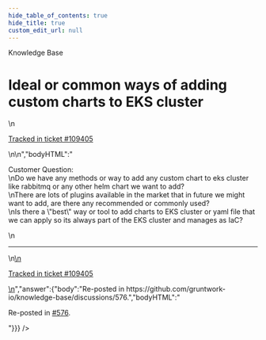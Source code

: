 ```yaml
---
hide_table_of_contents: true
hide_title: true
custom_edit_url: null
---
```



<CenterLayout>
<span className="searchCategory">Knowledge Base</span>
<h1>Ideal or common ways of adding custom charts to EKS cluster</h1>
<GitHub discussion={{"id":"D_kwDOF8slf84ARIa_","number":573,"author":{"login":"gitsstewart"},"title":"Ideal or common ways of adding custom charts to EKS cluster","body":"\nCustomer Question:\r\nDo we have any methods or way to add any custom chart to eks cluster like rabbitmq or any other helm chart we want to add? \r\nThere are lots of plugins available in the market that in future we might want to add, are there any recommended or commonly used? \r\nIs there a \"best\" way or tool to add charts to EKS cluster or yaml file that we can apply so its always part of the EKS cluster and manages as IaC?\n\n---\n\n<ins datetime=\"2022-10-20T19:36:45Z\">\n  <p><a href=\"https://support.gruntwork.io/hc/requests/109405\">Tracked in ticket #109405</a></p>\n</ins>\n","bodyHTML":"<p dir=\"auto\">Customer Question:<br>\nDo we have any methods or way to add any custom chart to eks cluster like rabbitmq or any other helm chart we want to add?<br>\nThere are lots of plugins available in the market that in future we might want to add, are there any recommended or commonly used?<br>\nIs there a \"best\" way or tool to add charts to EKS cluster or yaml file that we can apply so its always part of the EKS cluster and manages as IaC?</p>\n<hr>\n<ins datetime=\"2022-10-20T19:36:45Z\">\n  <p dir=\"auto\"><a href=\"https://support.gruntwork.io/hc/requests/109405\" rel=\"nofollow\">Tracked in ticket #109405</a></p>\n</ins>","answer":{"body":"Re-posted in https://github.com/gruntwork-io/knowledge-base/discussions/576.","bodyHTML":"<p dir=\"auto\">Re-posted in <a class=\"issue-link js-issue-link\" data-error-text=\"Failed to load title\" data-id=\"4494283\" data-permission-text=\"Title is private\" data-url=\"https://github.com/gruntwork-io/knowledge-base/discussions/576\" data-hovercard-type=\"discussion\" data-hovercard-url=\"/gruntwork-io/knowledge-base/discussions/576/hovercard\" href=\"https://github.com/gruntwork-io/knowledge-base/discussions/576\">#576</a>.</p>"}}} />

</CenterLayout>
  

<!-- ##DOCS-SOURCER-START
{
  "sourcePlugin": "github-discussions",
  "hash": "93ff9c06f069ca000a667579caa0a588"
}
##DOCS-SOURCER-END -->

